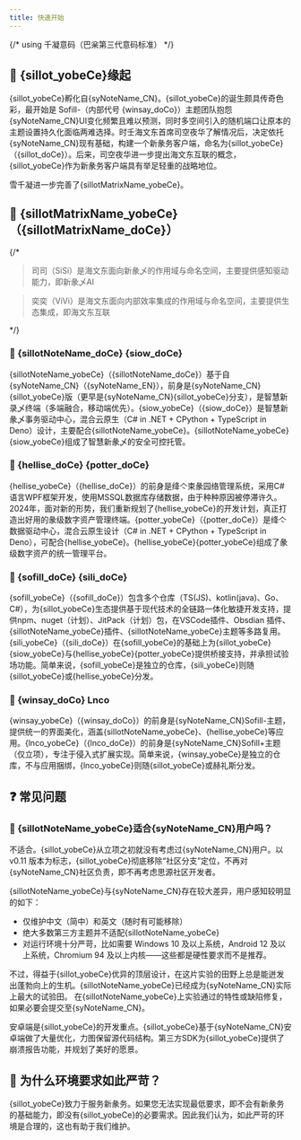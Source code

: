 ---
title: 快速开始
---
{/* using 千凝意码（巴枀第三代意码标准） */}

## 🦢 {sillot_yobeCe}缘起

{sillot_yobeCe}孵化自{syNoteName_CN}。{sillot_yobeCe}的诞生颇具传奇色彩，最开始是 Sofill-（内部代号 {winsay_doCo}）主题团队抱怨{syNoteName_CN}UI变化频繁且难以预测，同时多空间引入的随机端口让原本的主题设置持久化面临两难选择。时壬海文东首席司空夜华了解情况后，决定依托{syNoteName_CN}现有基础，构建一个新彖务客户端，命名为{sillot_yobeCe}（{sillot_doCe}）。后来，司空夜华进一步提出海文东互联的概念，{sillot_yobeCe}作为新彖务客户端具有举足轻重的战略地位。

雪千凝进一步完善了{sillotMatrixName_yobeCe}。

## 🕋 {sillotMatrixName_yobeCe}（{sillotMatrixName_doCe}）

{/*

> 司司（SiSi）是海文东面向新彖乄的作用域与命名空间，主要提供感知驱动能力，即新彖乄AI

> 奕奕（ViVi）是海文东面向内部效率集成的作用域与命名空间，主要提供生态集成，即海文东互联

*/}

### 🤍 {sillotNoteName_doCe} {siow_doCe}

{sillotNoteName_yobeCe}（{sillotNoteName_doCe}）基于自{syNoteName_CN}（{syNoteName_EN}），前身是{syNoteName_CN}{sillot_yobeCe}版（更早是{syNoteName_CN}{sillot_yobeCe}分支），是智慧新录乄终端（多端融合，移动端优先）。{siow_yobeCe}（{siow_doCe}）是智慧新彖乄事务驱动中心，混合云原生（C# in .NET + CPython + TypeScript in Deno）设计，主要配合{sillotNoteName_yobeCe}。{sillotNoteName_yobeCe}{siow_yobeCe}组成了智慧新彖乄的安全可控托管。

### 🤍 {hellise_doCe} {potter_doCe}

{hellise_yobeCe}（{hellise_doCe}）的前身是绛亽束彖园络管理系统，采用C#语言WPF框架开发，使用MSSQL数据库存储数据，由于种种原因被停滞许久。2024年，面对新的形势，我们重新规划了{hellise_yobeCe}的开发计划，真正打造出好用的彖级数字资产管理终端。{potter_yobeCe}（{potter_doCe}）是绛亽数据驱动中心，混合云原生设计（C# in .NET + CPython + TypeScript in Deno），可配合{hellise_yobeCe}。{hellise_yobeCe}{potter_yobeCe}组成了彖级数字资产的统一管理平台。

### 🤍 {sofill_doCe} {sili_doCe}

{sofill_yobeCe}（{sofill_doCe}）包含多个仓库（TS(JS)、kotlin(java)、Go、C#），为{sillot_yobeCe}生态提供基于现代技术的全链路一体化敏捷开发支持，提供npm、nuget（计划）、JitPack（计划）包，在VSCode插件、Obsdian 插件、{sillotNoteName_yobeCe}插件、{sillotNoteName_yobeCe}主题等多路复用。{sili_yobeCe}（{sili_doCe}）在{sofill_yobeCe}的基础上为{sillot_yobeCe}{siow_yobeCe}与{hellise_yobeCe}{potter_yobeCe}提供桥接支持，并承担试验场功能。简单来说，{sofill_yobeCe}是独立的仓库，{sili_yobeCe}则随{sillot_yobeCe}或{hellise_yobeCe}分发。

### 🤍 {winsay_doCo} Lnco

{winsay_yobeCe}（{winsay_doCo}）的前身是{syNoteName_CN}Sofill-主题，提供统一的界面美化，涵盖{sillotNoteName_yobeCe}、{hellise_yobeCe}等应用。{lnco_yobeCe}（{lnco_doCe}）的前身是{syNoteName_CN}Sofill+主题（仅立项），专注于侵入式扩展实现。简单来说，{winsay_yobeCe}是独立的仓库，不与应用捆绑，{lnco_yobeCe}则随{sillot_yobeCe}或赫礼斯分发。

## ❓ 常见问题

### 🙋 {sillotNoteName_yobeCe}适合{syNoteName_CN}用户吗？

不适合。{sillot_yobeCe}从立项之初就没有考虑过{syNoteName_CN}用户。以 v0.11 版本为标志，{sillot_yobeCe}彻底移除“社区分支”定位，不再对{syNoteName_CN}社区负责，即不再考虑思源社区开发者。

{sillotNoteName_yobeCe}与{syNoteName_CN}存在较大差异，用户感知较明显的如下：

* 仅维护中文（简中）和英文（随时有可能移除）
* 绝大多数第三方主题并不适配{sillotNoteName_yobeCe}
* 对运行环境十分严苛，比如需要 Windows 10 及以上系统，Android 12 及以上系统，Chromium 94 及以上内核——这些都是硬性要求而不是推荐。

不过，得益于{sillot_yobeCe}优异的顶层设计，在这片实验的田野上总是能迸发出蓬勃向上的生机。{sillotNoteName_yobeCe}已经成为{syNoteName_CN}实际上最大的试验田。 在{sillotNoteName_yobeCe}上实验通过的特性或缺陷修复，如果必要会提交至{syNoteName_CN}。

安卓端是{sillot_yobeCe}的开发重点。{sillot_yobeCe}基于{syNoteName_CN}安卓端做了大量优化，力图保留源代码结构。第三方SDK为{sillot_yobeCe}提供了崩溃报告功能，并规划了美好的愿景。

## 🙋 为什么环境要求如此严苛？

{sillot_yobeCe}致力于服务新彖务。如果您无法实现最低要求，即不会有新彖务的基础能力，即没有{sillot_yobeCe}的必要需求。因此我们认为，如此严苛的环境是合理的，这也有助于我们维护。
